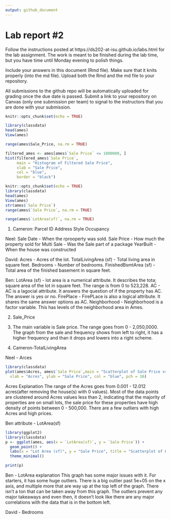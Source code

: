 ```yaml
---
output: github_document
---
```


<!-- README.md is generated from README.Rmd. Please edit the README.Rmd file -->


# Lab report #2

Follow the instructions posted at https://ds202-at-isu.github.io/labs.html for the lab assignment. The work is meant to be finished during the lab time, but you have time until Monday evening to polish things.

Include your answers in this document (Rmd file). Make sure that it knits properly (into the md file). Upload both the Rmd and the md file to your repository.  

All submissions to the github repo will be automatically uploaded for grading once the due date is passed.
Submit a link to your repository on Canvas (only one submission per team) to signal to the instructors that you are done with your submission.

```r
knitr::opts_chunk$set(echo = TRUE)

library(classdata)
head(ames)
View(ames)

range(ames$Sale_Price, na.rm = TRUE)

filtered_ames <- ames[ames$`Sale Price` <= 1000000, ]
hist(filtered_ames$`Sale Price`,
     main = "Histogram of Filtered Sale Price",
     xlab = "Sale Price",
     col = "blue",
     border = "black")

```



```r
knitr::opts_chunk$set(echo = TRUE)
library(classdata)
head(ames)
View(ames)
str(ames$`Sale Price`)
range(ames$`Sale Price`, na.rm = TRUE)

range(ames$`LotArea(sf)`, na.rm = TRUE)
```

1. 
Cameron:
Parcel ID
Address
Style 
Occupancy 

Neel:
Sale Date - When the rprooperty was sold.
Sale Price - How much the property sold for
Multi Sale - Was the Sale part of a package
YearBuilt - When the house was constructed

David:
Acres - Acres of the lot.
TotalLivingArea (sf) - Total living area in square feet. 
Bedrooms - Number of bedrooms.
FinishedBsmtArea (sf) - Total area of the finished basement in square feet.

Ben:
LotArea (sf) - lot area is a numerical attribute. It describes the tota; square area of the lot in square feet. The range is from 0 to 523,228.
AC - AC is a lagocial attribute. It answers the question of if the property has AC. The answer is yes or no.
FirePlace - FirePLace is also a logical attribute. It shares the same answer options as AC.
Neighborhood - Neighborhood is a factor variable. This has levels of the neighborhood area in Ames.

2. Sale_Price

3. The main variable is Sale price. The range goes from 0 - 2,050,0000.
The graph from the sale and frequency shows from left to right, it has a higher frequency and than it drops and lowers into a right scheme.



4. 
Cameron-TotalLivingArea


Neel - Arces
```r
library(classdata)
plot(ames$Acres, ames$`Sale Price`,main = "Scatterplot of Sale Price vs. Acres",
  xlab = "Acres", ylab = "Sale Price", col = "blue", pch = 16)
```
Acres Explanation
The range of the Acres goes from 0.001 - 12.012 acres(after removing the house(s) with 0 values).
Most of the data points are clustered around Acres values less than 2, indicating that the majority of properties are on small lots, the sale price for these properties have high density of points between 0 - 500,000.
There are a few outliers with high Acres and high prices.

Ben attribute - LotArea(sf)
```r
library(ggplot2)
library(classdata)
p <- ggplot(ames, aes(x = `LotArea(sf)`, y = `Sale Price`)) +
  geom_point() +
  labs(x = "Lot Area (sf)", y = "Sale Price", title = "Scatterplot of Lot Area vs. Sale Price") +
  theme_minimal()

print(p)
```
Ben - LotArea explanation
This graph has some major issues with it. For starters, it has some huge outliers. There is a big outlier past 5e+05 on the x axis, and multiple more that are way up at the top left of the graph. There isn't a ton that can be taken away from this graph. The outliers prevent any major takeaways and even then, it doesn't look like there are any major correlations with the data that is in the bottom left.


David - Bedrooms
